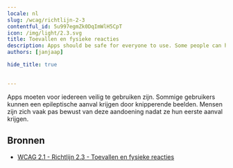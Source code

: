 ```yaml
---
locale: nl
slug: /wcag/richtlijn-2-3
contentful_id: 5u997egmZk0DqImWlH5CpT
icon: /img/light/2.3.svg
title: Toevallen en fysieke reacties
description: Apps should be safe for everyone to use. Some people can have a seizure because of flashing images.
authors: [janjaap]

hide_title: true

	
---
```


<Hero
  title="Toevallen en fysieke reacties"
  icon="/img/light/2.3.svg"
  prefix="Richtlijn 2.3"
/>

Apps moeten voor iedereen veilig te gebruiken zijn. Sommige gebruikers kunnen een epileptische aanval krijgen door knipperende beelden. Mensen zijn zich vaak pas bewust van deze aandoening nadat ze hun eerste aanval krijgen.

## Bronnen

- [WCAG 2.1 - Richtlijn 2.3 - Toevallen en fysieke reacties](https://www.w3.org/Translations/WCAG21-nl/#toevallen-en-fysieke-reacties)